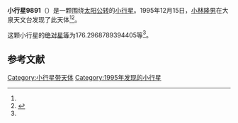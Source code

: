 {{Infobox planet
| bgcolour = #FFFFC0
| name = 9891 Stephensmith
| symbol = 
| image = 
| caption = 
| discovery = yes
| discovery_ref = 
| discoverer = [[小林隆男|小林隆男]]
| discovery_site = [[大泉天文台|大泉天文台]] 
| discovered = 1995年12月15日
| designations = yes
| mp_name = 
| named_after = 
| alt_names = 1995 XN1/ 1978 WK16 / 1993 GU
| mp_category = [[主带小行星|主带小行星]]
| orbit_ref = <ref name="a">[http://ssd.jpl.nasa.gov/sbdb.cgi?sstr=9891 9891 Stephensmith] {{Wayback|url=http://ssd.jpl.nasa.gov/sbdb.cgi?sstr=9891 |date=20210717080400 }}，小行星數據庫瀏覽器（JPL Small-Body Database Browser）－[[美国国家航空航天局|美国国家航空航天局]]喷气推进实验室</ref>
| epoch = 2456400.5 (2013年4月18日更新)
| aphelion = {{convert|2.945134217114654|AU|km|3|abbr=on|lk=out}}
| perihelion = {{convert|2.238227032222669|AU|km|3|abbr=on}}
| semimajor = {{convert|2.591680624668661|AU|km|3|abbr=on}}
| eccentricity = 0.136380073
| period = 1523.94976 [[日|日]]<br />4.17[[儒略年|儒略年]]
| avg_speed = 
| inclination = 14.14565696303767
| asc_node = 72.45641568688301
| mean_anomaly = 
| arg_peri = 176.2968789394405
| satellites = 
| physical_characteristics = yes
| dimensions = 
| mass = 
| density = 
| surface_grav = 
| escape_velocity = 
| sidereal_day = 
| axial_tilt = 
| pole_ecliptic_lat = 
| pole_ecliptic_lon = 
| albedo = 
| temperatures= 
| temp_name1 = 
| mean_temp_1 = 
| max_temp_1 = 
| temp_name2 = 
| max_temp_2 = 
| spectral_type = 
| abs_magnitude = 176.2968789394405
}}

'''小行星9891'''（{{lang-en|9891 Stephensmith}}）是一颗围绕[[太阳|太阳]][[公转|公转]]的[[小行星|小行星]]。1995年12月15日，[[小林隆男|小林隆男]]在大泉天文台发现了此天体<ref name="a" /><ref>{{cite news|title=小行星列表|url=http://cfa-www.harvard.edu/iau/lists/NumberedMPs.txt|accessdate=2013-07-08|newspaper=哈佛大学|archive-date=2008-05-17|archive-url=https://web.archive.org/web/20080517010638/http://cfa-www.harvard.edu/iau/lists/NumberedMPs.txt|dead-url=no}}</ref>。

这颗小行星的[[绝对星等|绝对星等]]为176.2968789394405等<ref name="a" />。

==参考文献==
{{reflist}}
{{Minor Planet Number|[[小行星9890|小行星9890]]|[[小行星9892|小行星9892]]}}

{{小天体}}

[[Category:小行星带天体|Category:小行星带天体]]
[[Category:1995年发现的小行星|Category:1995年发现的小行星]]

{{asteroid-stub}}